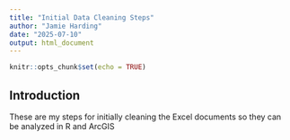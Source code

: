 ```yaml
---
title: "Initial Data Cleaning Steps"
author: "Jamie Harding"
date: "2025-07-10"
output: html_document
---
```


```r
knitr::opts_chunk$set(echo = TRUE)
```

## Introduction
These are my steps for initially cleaning the Excel documents so they can be analyzed in R and ArcGIS
